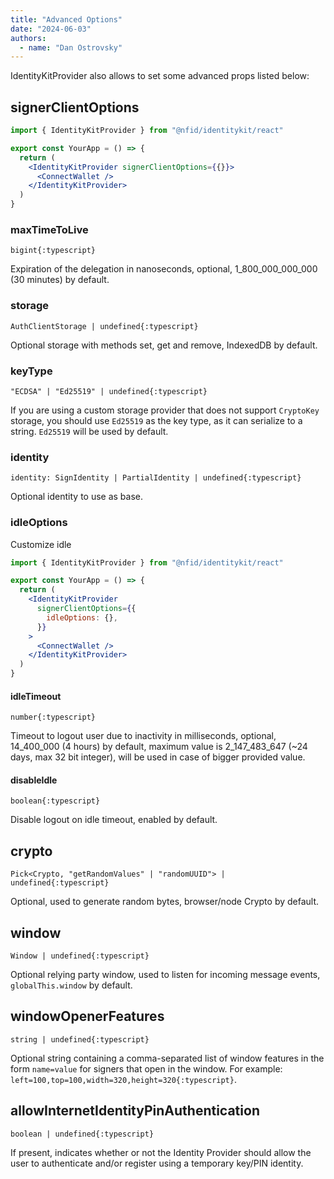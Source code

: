 ```yaml
---
title: "Advanced Options"
date: "2024-06-03"
authors:
  - name: "Dan Ostrovsky"
---
```


IdentityKitProvider also allows to set some advanced props listed below:

## signerClientOptions

```jsx
import { IdentityKitProvider } from "@nfid/identitykit/react"

export const YourApp = () => {
  return (
    <IdentityKitProvider signerClientOptions={{}}>
      <ConnectWallet />
    </IdentityKitProvider>
  )
}
```

### maxTimeToLive

`bigint{:typescript}`

Expiration of the delegation in nanoseconds, optional, 1_800_000_000_000 (30 minutes) by default.

### storage

`AuthClientStorage | undefined{:typescript}`

Optional storage with methods set, get and remove, IndexedDB by default.

### keyType

`"ECDSA" | "Ed25519" | undefined{:typescript}`

If you are using a custom storage provider that does not support `CryptoKey` storage, you should use
`Ed25519` as the key type, as it can serialize to a string. `Ed25519` will be used by default.

### identity

`identity: SignIdentity | PartialIdentity | undefined{:typescript}`

Optional identity to use as base.

### idleOptions

Customize idle

```jsx
import { IdentityKitProvider } from "@nfid/identitykit/react"

export const YourApp = () => {
  return (
    <IdentityKitProvider
      signerClientOptions={{
        idleOptions: {},
      }}
    >
      <ConnectWallet />
    </IdentityKitProvider>
  )
}
```

#### idleTimeout

`number{:typescript}`

Timeout to logout user due to inactivity in milliseconds, optional, 14_400_000 (4 hours) by default,
maximum value is 2_147_483_647 (~24 days, max 32 bit integer), will be used in case of bigger
provided value.

#### disableIdle

`boolean{:typescript}`

Disable logout on idle timeout, enabled by default.

## crypto

`Pick<Crypto, "getRandomValues" | "randomUUID"> | undefined{:typescript}`

Optional, used to generate random bytes, browser/node Crypto by default.

## window

`Window | undefined{:typescript}`

Optional relying party window, used to listen for incoming message events, `globalThis.window` by
default.

## windowOpenerFeatures

`string | undefined{:typescript}`

Optional string containing a comma-separated list of window features in the form `name=value` for
signers that open in the window. For example: `left=100,top=100,width=320,height=320{:typescript}`.

## allowInternetIdentityPinAuthentication

`boolean | undefined{:typescript}`

If present, indicates whether or not the Identity Provider should allow the user to authenticate
and/or register using a temporary key/PIN identity.
